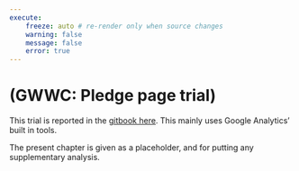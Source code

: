 ```yaml
---
execute:
    freeze: auto # re-render only when source changes
    warning: false
    message: false
    error: true
---
```


# (GWWC: Pledge page trial) {#gwwc_pp}



::: {.alert .alert-secondary}


This trial is reported in the [gitbook here](https://effective-giving-marketing.gitbook.io/untitled/contexts-partner-organizations-trials/gwwc/pledge-page-options-trial). This mainly uses Google Analytics' built in tools. 

The present chapter is given as a placeholder, and for putting any supplementary analysis.
:::


